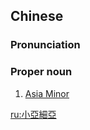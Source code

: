{{also|小亚细亚}}
==Chinese==
{{zh-forms|s=小亚细亚|type=13}}

===Pronunciation===
{{zh-pron
|m=Xiǎo Yàxīyà
|c=siu2 aa3 sai3 aa3
|cat=pn
}}

===Proper noun===
{{zh-proper noun}}
# [[Asia Minor]]

[[ru:小亞細亞]]